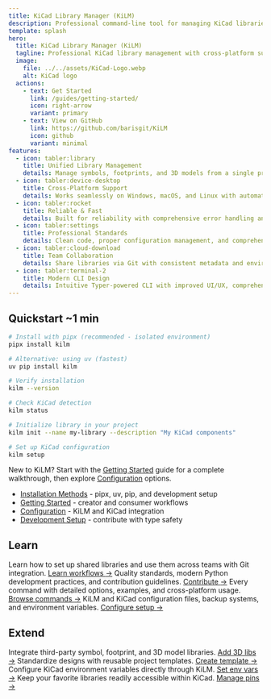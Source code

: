 ```yaml
---
title: KiCad Library Manager (KiLM)
description: Professional command-line tool for managing KiCad libraries across projects and workstations with cross-platform support and team collaboration.
template: splash
hero:
  title: KiCad Library Manager (KiLM)
  tagline: Professional KiCad library management with cross-platform support and seamless team collaboration.
  image:
    file: ../../assets/KiCad-Logo.webp
    alt: KiCad logo
  actions:
    - text: Get Started
      link: /guides/getting-started/
      icon: right-arrow
      variant: primary
    - text: View on GitHub
      link: https://github.com/barisgit/KiLM
      icon: github
      variant: minimal
features:
  - icon: tabler:library
    title: Unified Library Management
    details: Manage symbols, footprints, and 3D models from a single professional CLI tool.
  - icon: tabler:device-desktop
    title: Cross-Platform Support
    details: Works seamlessly on Windows, macOS, and Linux with automatic KiCad detection.
  - icon: tabler:rocket
    title: Reliable & Fast
    details: Built for reliability with comprehensive error handling and quick library operations.
  - icon: tabler:settings
    title: Professional Standards
    details: Clean code, proper configuration management, and comprehensive backup system.
  - icon: tabler:cloud-download
    title: Team Collaboration
    details: Share libraries via Git with consistent metadata and environment setup.
  - icon: tabler:terminal-2
    title: Modern CLI Design
    details: Intuitive Typer-powered CLI with improved UI/UX, comprehensive help, dry-run modes, and clear feedback.
---
```



<BadgeData />

<div class="pointer-events-none absolute inset-x-0 -top-6 h-48 -z-10 blur-3xl opacity-40 aurora-bg"></div>

<h2 class="mt-10 mb-4 text-[1.6rem] sm:text-2xl font-semibold tracking-tight">
  <span class="bg-gradient-to-r from-sky-400 via-violet-300 to-amber-300 bg-clip-text text-transparent pr-4">Quickstart</span>
  <span class="align-middle text-xs px-2 py-0.5 rounded-full border border-white/10 text-white/70 bg-white/5">~1 min</span>
  
</h2>

```bash
# Install with pipx (recommended - isolated environment)
pipx install kilm

# Alternative: using uv (fastest)
uv pip install kilm

# Verify installation
kilm --version

# Check KiCad detection
kilm status

# Initialize library in your project
kilm init --name my-library --description "My KiCad components"

# Set up KiCad configuration
kilm setup
```

<p class="mt-4 text-white/80">
  New to KiLM? Start with the <a href="/guides/getting-started/">Getting Started</a> guide for a complete walkthrough, then explore <a href="/guides/configuration/">Configuration</a> options.
</p>

<ul class="mt-2 text-white/80">
  <li><a href="/guides/installation/">Installation Methods</a> - pipx, uv, pip, and development setup</li>
  <li><a href="/guides/getting-started/">Getting Started</a> - creator and consumer workflows</li>
  <li><a href="/guides/configuration/">Configuration</a> - KiLM and KiCad integration</li>
  <li><a href="/community/development/">Development Setup</a> - contribute with type safety</li>
</ul>

<h2 class="mt-12 mb-4 text-[1.6rem] sm:text-2xl font-semibold tracking-tight">
  <span class="bg-gradient-to-r from-sky-400 via-violet-300 to-amber-300 bg-clip-text text-transparent">Learn</span>
</h2>

<CardGrid>
  <Card title="Creator & Consumer Workflows" link="/guides/getting-started/">
    Learn how to set up shared libraries and use them across teams with Git integration.
    <a class="card-cta" href="/guides/getting-started/">Learn workflows <span aria-hidden="true" class="arrow">→</span></a>
  </Card>
  <Card title="Development & Contributing" link="/community/development/">
    Quality standards, modern Python development practices, and contribution guidelines.
    <a class="card-cta" href="/community/development/">Contribute <span aria-hidden="true" class="arrow">→</span></a>
  </Card>
  <Card title="Complete CLI Reference" link="/reference/cli/">
    Every command with detailed options, examples, and cross-platform usage.
    <a class="card-cta" href="/reference/cli/">Browse commands <span aria-hidden="true" class="arrow">→</span></a>
  </Card>
  <Card title="Configuration Management" link="/guides/configuration/">
    KiLM and KiCad configuration files, backup systems, and environment variables.
    <a class="card-cta" href="/guides/configuration/">Configure setup <span aria-hidden="true" class="arrow">→</span></a>
  </Card>
</CardGrid>

<h2 class="mt-12 mb-4 text-[1.6rem] sm:text-2xl font-semibold tracking-tight">
  <span class="bg-gradient-to-r from-sky-400 via-violet-300 to-amber-300 bg-clip-text text-transparent">Extend</span>
</h2>

<CardGrid>
  <Card
    title="Add External Libraries"
    link="/reference/cli/add-3d/"
    icon="add-document"
  >
    Integrate third-party symbol, footprint, and 3D model libraries.
    <a class="card-cta" href="/reference/cli/add-3d/">Add 3D libs <span aria-hidden="true" class="arrow">→</span></a>
  </Card>
  <Card
    title="Create Project Templates"
    link="/reference/cli/template/"
    icon="document"
  >
    Standardize designs with reusable project templates.
    <a class="card-cta" href="/reference/cli/template/">Create template <span aria-hidden="true" class="arrow">→</span></a>
  </Card>
  <Card
    title="Set Environment Variables"
    link="/reference/cli/config/"
    icon="document"
  >
    Configure KiCad environment variables directly through KiLM.
    <a class="card-cta" href="/reference/cli/config/">Set env vars <span aria-hidden="true" class="arrow">→</span></a>
  </Card>
  <Card title="Manage Pinned Libraries" link="/reference/cli/pin/" icon="setting">
    Keep your favorite libraries readily accessible within KiCad.
    <a class="card-cta" href="/reference/cli/pin/">Manage pins <span aria-hidden="true" class="arrow">→</span></a>
  </Card>
</CardGrid>

